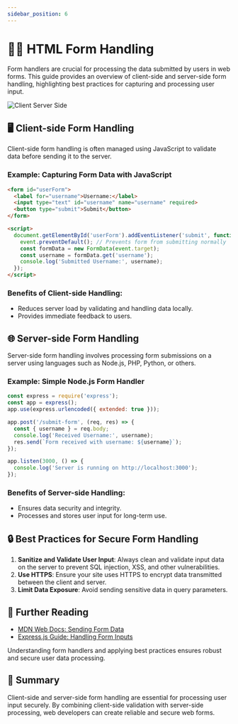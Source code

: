 ```yaml
---
sidebar_position: 6
---
```


# 🙋🏻 HTML Form Handling

Form handlers are crucial for processing the data submitted by users in web forms. This guide provides an overview of client-side and server-side form handling, highlighting best practices for capturing and processing user input.

![Client Server Side](../_assets/client-server-side.png)

## 🖥 Client-side Form Handling
Client-side form handling is often managed using JavaScript to validate data before sending it to the server.

### Example: Capturing Form Data with JavaScript
```html title="form-handler-example.html"
<form id="userForm">
  <label for="username">Username:</label>
  <input type="text" id="username" name="username" required>
  <button type="submit">Submit</button>
</form>

<script>
  document.getElementById('userForm').addEventListener('submit', function(event) {
    event.preventDefault(); // Prevents form from submitting normally
    const formData = new FormData(event.target);
    const username = formData.get('username');
    console.log('Submitted Username:', username);
  });
</script>
```

### Benefits of Client-side Handling:
- Reduces server load by validating and handling data locally.
- Provides immediate feedback to users.

## 🌐 Server-side Form Handling
Server-side form handling involves processing form submissions on a server using languages such as Node.js, PHP, Python, or others.

### Example: Simple Node.js Form Handler
```javascript title="server.js"
const express = require('express');
const app = express();
app.use(express.urlencoded({ extended: true }));

app.post('/submit-form', (req, res) => {
  const { username } = req.body;
  console.log('Received Username:', username);
  res.send(`Form received with username: ${username}`);
});

app.listen(3000, () => {
  console.log('Server is running on http://localhost:3000');
});
```

### Benefits of Server-side Handling:
- Ensures data security and integrity.
- Processes and stores user input for long-term use.

## 🔒 Best Practices for Secure Form Handling
1. **Sanitize and Validate User Input**: Always clean and validate input data on the server to prevent SQL injection, XSS, and other vulnerabilities.
2. **Use HTTPS**: Ensure your site uses HTTPS to encrypt data transmitted between the client and server.
3. **Limit Data Exposure**: Avoid sending sensitive data in query parameters.

## 🔗 Further Reading
- [MDN Web Docs: Sending Form Data](https://developer.mozilla.org/en-US/docs/Learn/Forms/Sending_and_retrieving_form_data)
- [Express.js Guide: Handling Form Inputs](https://expressjs.com/en/guide/routing.html#form-handling)

Understanding form handlers and applying best practices ensures robust and secure user data processing.

## 📝 Summary

Client-side and server-side form handling are essential for processing user input securely. By combining client-side validation with server-side processing, web developers can create reliable and secure web forms.